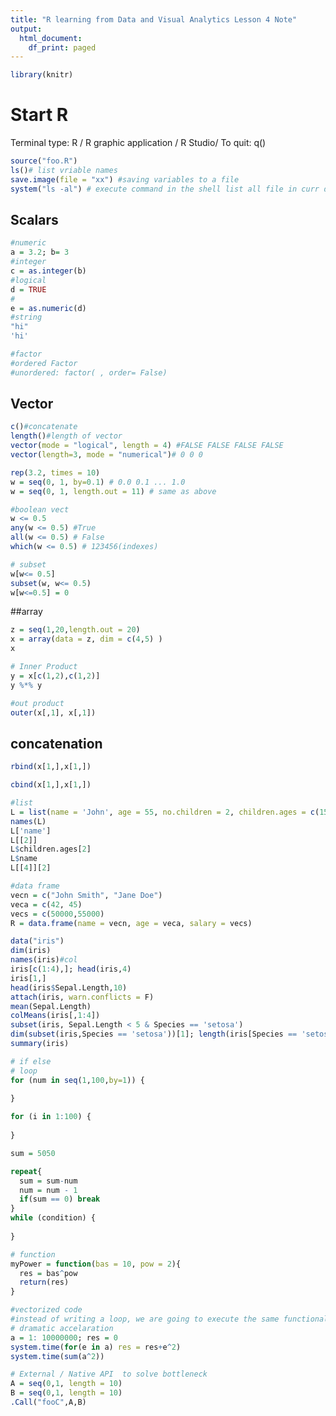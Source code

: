 ---
title: "R learning from Data and Visual Analytics Lesson 4 Note"
output:
  html_document:
    df_print: paged
---

```{r}
library(knitr)
```


# Start R
Terminal type: R / R graphic application / R Studio/ 
To quit: q()

```{r}
source("foo.R")
ls()# list vriable names
save.image(file = "xx") #saving variables to a file
system("ls -al") # execute command in the shell list all file in curr dir
```
## Scalars
```{r}
#numeric
a = 3.2; b= 3
#integer
c = as.integer(b)
#logical
d = TRUE
#
e = as.numeric(d)
#string
"hi"
'hi'

#factor
#ordered Factor
#unordered: factor( , order= False)
```

## Vector
```{r}
c()#concatenate
length()#length of vector
vector(mode = "logical", length = 4) #FALSE FALSE FALSE FALSE
vector(length=3, mode = "numerical")# 0 0 0

rep(3.2, times = 10)
w = seq(0, 1, by=0.1) # 0.0 0.1 ... 1.0
w = seq(0, 1, length.out = 11) # same as above

#boolean vect
w <= 0.5
any(w <= 0.5) #True
all(w <= 0.5) # False
which(w <= 0.5) # 123456(indexes)

# subset
w[w<= 0.5]
subset(w, w<= 0.5)
w[w<=0.5] = 0
```

##array
```{r}
z = seq(1,20,length.out = 20)
x = array(data = z, dim = c(4,5) )
x
```


```{r}
# Inner Product
y = x[c(1,2),c(1,2)]
y %*% y
```

```{r}
#out product
outer(x[,1], x[,1])
```

## concatenation
```{r}
rbind(x[1,],x[1,])
```

```{r}
cbind(x[1,],x[1,])
```

```{r}
#list
L = list(name = 'John', age = 55, no.children = 2, children.ages = c(15,18))
names(L)
L['name']
L[[2]]
L$children.ages[2]
L$name
L[[4]][2]
```

```{r}
#data frame
vecn = c("John Smith", "Jane Doe")
veca = c(42, 45)
vecs = c(50000,55000)
R = data.frame(name = vecn, age = veca, salary = vecs)
```

```{r}
data("iris")
dim(iris)
names(iris)#col
iris[c(1:4),]; head(iris,4)
iris[1,]
head(iris$Sepal.Length,10)
attach(iris, warn.conflicts = F)
mean(Sepal.Length)
colMeans(iris[,1:4])
subset(iris, Sepal.Length < 5 & Species == 'setosa')
dim(subset(iris,Species == 'setosa'))[1]; length(iris[Species == 'setosa',])
summary(iris)
```

```{r}
# if else
# loop
for (num in seq(1,100,by=1)) {
  
}

for (i in 1:100) {
  
}

sum = 5050

repeat{
  sum = sum-num
  num = num - 1
  if(sum == 0) break
}
while (condition) {
  
}

# function
myPower = function(bas = 10, pow = 2){
  res = bas^pow
  return(res)
}

#vectorized code
#instead of writing a loop, we are going to execute the same functionality without having a loop/loops in our code
# dramatic accelaration
a = 1: 10000000; res = 0
system.time(for(e in a) res = res+e^2)
system.time(sum(a^2))
```

```{r}
# External / Native API  to solve bottleneck
A = seq(0,1, length = 10)
B = seq(0,1, length = 10)
.Call("fooC",A,B)
```

